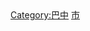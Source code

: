 [[Category:巴中|Category:巴中]]
[[Category:四川各市州行政区划|市]]
{{catmore|巴中市|四川省巴中市}}
<br>{{hideh
|Head = 巴中各区县所辖乡镇与街道
|FrameStyle   = border:solid 1px #0000ff;
|HeadStyle    = text-align:left;background:transparent;
|ContentStyle = background: #FFFFE0;
}}
{{edit|Template:巴中市巴州区行政区划}}{{巴中市巴州区行政区划|state=expanded}}<br>
{{edit|Template:南江县行政区划}}{{南江县行政区划|state=expanded}}<br>
{{edit|Template:平昌县行政区划}}{{平昌县行政区划|state=expanded}}<br>
{{edit|Template:通江县行政区划}}{{通江县行政区划|state=expanded}}
{{hidef}}